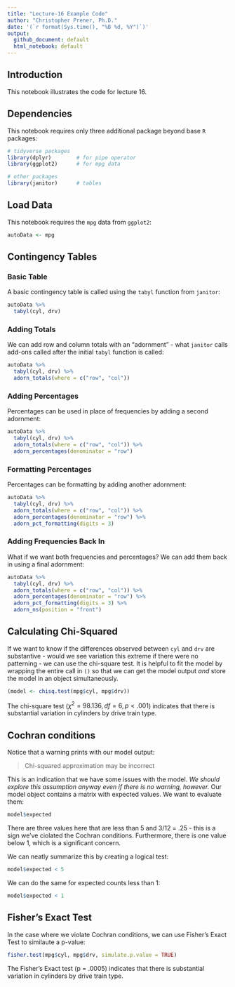 ```yaml
---
title: "Lecture-16 Example Code"
author: "Christopher Prener, Ph.D."
date: '(`r format(Sys.time(), "%B %d, %Y")`)'
output: 
  github_document: default
  html_notebook: default 
---
```


## Introduction
This notebook illustrates the code for lecture 16.

## Dependencies
This notebook requires only three additional package beyond base `R` packages:

```r
# tidyverse packages
library(dplyr)        # for pipe operator
library(ggplot2)      # for mpg data

# other packages
library(janitor)      # tables
```

## Load Data
This notebook requires the `mpg` data from `ggplot2`:

```r
autoData <- mpg
```

## Contingency Tables
### Basic Table
A basic contingency table is called using the `tabyl` function from `janitor`:

```r
autoData %>%
  tabyl(cyl, drv)
```

### Adding Totals
We can add row and column totals with an "adornment" - what `janitor` calls add-ons called after the initial `tabyl` function is called:

```r
autoData %>%
  tabyl(cyl, drv) %>%
  adorn_totals(where = c("row", "col"))
```

### Adding Percentages
Percentages can be used in place of frequencies by adding a second adornment:

```r
autoData %>%
  tabyl(cyl, drv) %>%
  adorn_totals(where = c("row", "col")) %>%
  adorn_percentages(denominator = "row")
```

### Formatting Percentages
Percentages can be formatting by adding another adornment:

```r
autoData %>%
  tabyl(cyl, drv) %>%
  adorn_totals(where = c("row", "col")) %>%
  adorn_percentages(denominator = "row") %>%
  adorn_pct_formatting(digits = 3)
```

### Adding Frequencies Back In
What if we want both frequencies and percentages? We can add them back in using a final adornment:

```r
autoData %>%
  tabyl(cyl, drv) %>%
  adorn_totals(where = c("row", "col")) %>%
  adorn_percentages(denominator = "row") %>%
  adorn_pct_formatting(digits = 3) %>%
  adorn_ns(position = "front")
```

## Calculating Chi-Squared
If we want to know if the differences observed between `cyl` and `drv` are substantive - would we see variation this extreme if there were no patterning - we can use the chi-square test. It is helpful to fit the model by wrapping the entire call in `()` so that we can get the model output *and* store the model in an object simultaneously. 

```r
(model <- chisq.test(mpg$cyl, mpg$drv))
```

The chi-square test ($\chi^{2} = 98.136, df = 6, p < .001$) indicates that there is substantial variation in cylinders by drive train type.

## Cochran conditions
Notice that a warning prints with our model output: 

> Chi-squared approximation may be incorrect

This is an indication that we have some issues with the model. *We should explore this assumption anyway even if there is no warning, however.* Our model object contains a matrix with expected values. We want to evaluate them:

```r
model$expected
```

There are three values here that are less than 5 and 3/12 = .25 - this is a sign we've ciolated the Cochran conditions. Furthermore, there is one value below 1, which is a significant concern.

We can neatly summarize this by creating a logical test:

```r
model$expected < 5
```

We can do the same for expected counts less than 1:

```r
model$expected < 1
```

## Fisher's Exact Test
In the case where we violate Cochran conditions, we can use Fisher's Exact Test to similaute a p-value:

```r
fisher.test(mpg$cyl, mpg$drv, simulate.p.value = TRUE)
```

The Fisher's Exact test (p = .0005) indicates that there is substantial variation in cylinders by drive train type.

